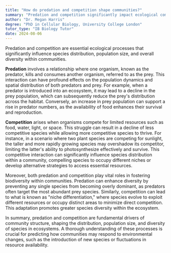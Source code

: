 ```yaml
---
title: "How do predation and competition shape communities?"
summary: "Predation and competition significantly impact ecological communities by affecting species distribution, population sizes, and overall organism diversity."
author: "Dr. Megan Harris"
degree: "PhD in Cellular Biology, University College London"
tutor_type: "IB Biology Tutor"
date: 2024-08-06
---
```


Predation and competition are essential ecological processes that significantly influence species distribution, population size, and overall diversity within communities.

**Predation** involves a relationship where one organism, known as the predator, kills and consumes another organism, referred to as the prey. This interaction can have profound effects on the population dynamics and spatial distribution of both predators and prey. For example, when a predator is introduced into an ecosystem, it may lead to a decline in the prey population, which can subsequently reduce the prey's distribution across the habitat. Conversely, an increase in prey population can support a rise in predator numbers, as the availability of food enhances their survival and reproduction.

**Competition** arises when organisms compete for limited resources such as food, water, light, or space. This struggle can result in a decline of less competitive species while allowing more competitive species to thrive. For instance, in a scenario where two plant species are competing for sunlight, the taller and more rapidly growing species may overshadow its competitor, limiting the latter's ability to photosynthesize effectively and survive. This competitive interaction can significantly influence species distribution within a community, compelling species to occupy different niches or develop alternative strategies to access essential resources.

Moreover, both predation and competition play vital roles in fostering biodiversity within communities. Predation can enhance diversity by preventing any single species from becoming overly dominant, as predators often target the most abundant prey species. Similarly, competition can lead to what is known as "niche differentiation," where species evolve to exploit different resources or occupy distinct areas to minimize direct competition. This adaptation promotes greater species diversity within the ecosystem.

In summary, predation and competition are fundamental drivers of community structure, shaping the distribution, population size, and diversity of species in ecosystems. A thorough understanding of these processes is crucial for predicting how communities may respond to environmental changes, such as the introduction of new species or fluctuations in resource availability.
    